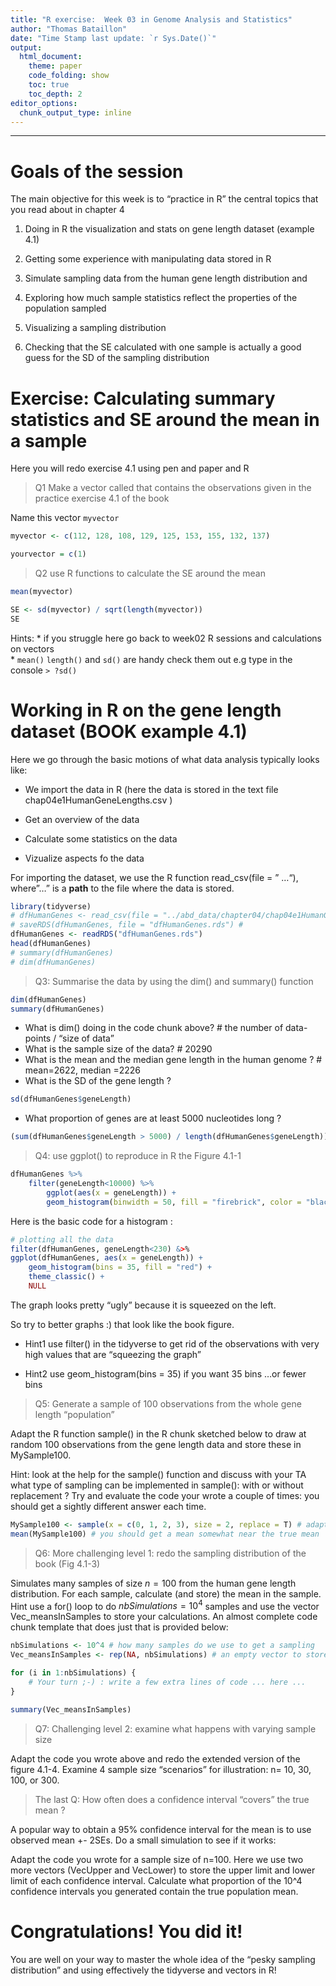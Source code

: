 ```yaml
---
title: "R exercise:  Week 03 in Genome Analysis and Statistics"
author: "Thomas Bataillon"
date: "Time Stamp last update: `r Sys.Date()`"
output:
  html_document:
    theme: paper
    code_folding: show
    toc: true
    toc_depth: 2
editor_options: 
  chunk_output_type: inline
---
```




---

# Goals of the session

The main objective for this week is to "practice in R" the central topics that you read about in chapter 4 

1. Doing in R the visualization and stats on gene length dataset (example 4.1)  

2. Getting some experience with manipulating data stored in R 

3. Simulate sampling data from the human gene length distribution and 

4. Exploring how much sample statistics reflect the properties of the population sampled

5. Visualizing a sampling distribution 

6. Checking that the SE calculated with one sample is actually a good guess for the SD of the sampling distribution

# Exercise: Calculating summary statistics and SE around the mean in a sample

Here you will redo exercise 4.1 using pen and paper and R

> Q1 Make a vector called that contains the observations given in the practice exercise 4.1 of the book 

Name this vector  `myvector`

```r
myvector <- c(112, 128, 108, 129, 125, 153, 155, 132, 137)

yourvector = c(1)

```

> Q2 use R functions  to calculate the SE around the mean

```r

mean(myvector)

SE <- sd(myvector) / sqrt(length(myvector))
SE
```
Hints:
* if you struggle here go back to week02 R sessions and calculations on vectors  
* `mean()` `length()` and `sd()` are handy check them out e.g type in the console `> ?sd()`


# Working in R on the gene length dataset (BOOK example 4.1)

Here we go through the basic motions of what data analysis typically looks like: 

* We import the data in R (here the data is stored in the text file chap04e1HumanGeneLengths.csv )

* Get an overview of the data 

* Calculate some statistics on the data 

* Vizualize aspects fo the data

For importing the dataset, we use the R function read_csv(file = " ..."), where "..." is a **path** to the file where the data is stored.


```r
library(tidyverse)
# dfHumanGenes <- read_csv(file = "../abd_data/chapter04/chap04e1HumanGeneLengths.csv") # you may need to change this
# saveRDS(dfHumanGenes, file = "dfHumanGenes.rds") #
dfHumanGenes <- readRDS("dfHumanGenes.rds")
head(dfHumanGenes)
# summary(dfHumanGenes)
# dim(dfHumanGenes)
```


>Q3: Summarise the data by using the dim() and summary() function

```r
dim(dfHumanGenes)
summary(dfHumanGenes)
```

* What is dim() doing in the code chunk above?
# the number of data-points / "size of data"
* What is the sample size of the data?
# 20290
* What is the mean and the median gene length in the human genome ?
# mean=2622, median =2226
* What is the SD of the gene length ?
```r
sd(dfHumanGenes$geneLength)
```
* What proportion of genes are at least 5000 nucleotides long ? 
```r
(sum(dfHumanGenes$geneLength > 5000) / length(dfHumanGenes$geneLength)) * 100
```

>Q4: use ggplot() to reproduce in R the Figure 4.1-1 
```r
dfHumanGenes %>% 
	filter(geneLength<10000) %>%
		ggplot(aes(x = geneLength)) +
    	geom_histogram(binwidth = 50, fill = "firebrick", color = "black") +theme_classic()
```

Here is the basic code for a histogram : 

```r
# plotting all the data
filter(dfHumanGenes, geneLength<230) &>%
ggplot(dfHumanGenes, aes(x = geneLength)) +
    geom_histogram(bins = 35, fill = "red") +
    theme_classic() +
    NULL
```

The graph looks pretty "ugly" because it is squeezed on the left. 

So try to better graphs :) that look like the book figure.

* Hint1 use filter() in the tidyverse to get rid of the observations with very high values that are "squeezing the graph"

* Hint2 use geom_histogram(bins = 35) if you want 35 bins ...or fewer bins 


>Q5: Generate a sample of 100 observations from the whole gene length "population" 

Adapt the R function sample() in the R chunk sketched below to draw at random 100 observations from the gene length data and store these in MySample100. 

Hint: look at the help for the sample() function and discuss with your TA what type of sampling can be implemented in sample(): with or without replacement ?
Try and evaluate the code your wrote a couple of times: you should get a sightly different answer each time.

```r
MySample100 <- sample(x = c(0, 1, 2, 3), size = 2, replace = T) # adapt
mean(MySample100) # you should get a mean somewhat near the true mean
```


>Q6: More challenging level 1: redo the sampling distribution of the book  (Fig 4.1-3)

Simulates many samples of size $n=100$ from the human gene length distribution. For each sample, calculate (and store) the mean in the sample. 
Hint use a for() loop to do $nbSimulations=10^4$ samples and use the vector Vec_meansInSamples to store your calculations.
An almost complete code chunk template that does just that is provided below: 

```r
nbSimulations <- 10^4 # how many samples do we use to get a sampling
Vec_meansInSamples <- rep(NA, nbSimulations) # an empty vector to store the observed means

for (i in 1:nbSimulations) {
    # Your turn ;-) : write a few extra lines of code ... here ...
}

summary(Vec_meansInSamples)
```


>Q7: Challenging level 2: examine what happens with varying sample size 

Adapt the code you wrote above and redo the extended version of the figure 4.1-4.
Examine 4 sample size "scenarios" for illustration: n= 10, 30, 100, or 300.


>The last Q: How often does a confidence interval "covers" the true mean ? 

A popular way to obtain a 95% confidence interval for the mean is to use observed mean +- 2SEs. 
Do a small simulation to see if it works:

Adapt the code you wrote for a sample size of n=100.
Here we use two more vectors (VecUpper and VecLower) to store the upper limit and lower limit of each confidence interval. 
Calculate what proportion of the 10^4 confidence intervals you generated contain the true population mean.


# Congratulations! You did it! 
You are well on your way to master the whole idea of the "pesky sampling distribution" and using effectively the tidyverse and vectors in R!


